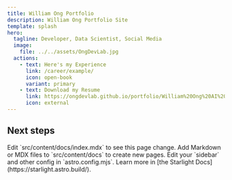 ```yaml
---
title: William Ong Portfolio
description: William Ong Portfolio Site
template: splash
hero:
  tagline: Developer, Data Scientist, Social Media
  image:
    file: ../../assets/OngDevLab.jpg
  actions:
    - text: Here's my Experience
      link: /career/example/
      icon: open-book
      variant: primary
    - text: Download my Resume
      link: https://ongdevlab.github.io/portfolio/William%20Ong%20AI%20Resume.pdf
      icon: external
---
```



## Next steps

<CardGrid stagger>
	<Card title="Update content" icon="pencil">
		Edit `src/content/docs/index.mdx` to see this page change.
	</Card>
	<Card title="Add new content" icon="add-document">
		Add Markdown or MDX files to `src/content/docs` to create new pages.
	</Card>
	<Card title="Configure your site" icon="setting">
		Edit your `sidebar` and other config in `astro.config.mjs`.
	</Card>
	<Card title="Read the docs" icon="open-book">
		Learn more in [the Starlight Docs](https://starlight.astro.build/).
	</Card>
</CardGrid>
